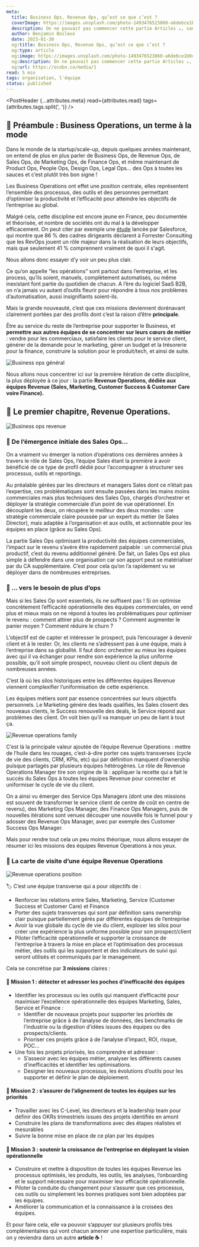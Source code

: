 ```yaml
---
meta:
  title: Business Ops, Revenue Ops, qu’est ce que c’est ?
  coverImage: https://images.unsplash.com/photo-1493476523860-a6de6ce1b0c3?ixlib=rb-4.0.3&q=80&fm=jpg&crop=entropy&cs=tinysrgb&w=1200
  description: On ne pouvait pas commencer cette partie Articles ☕️, sans vous exposer notre vision de la notion de Business Operations (aka BizOps) et de ses différentes itérations, notamment celle qui nous intéresse le plus, la partie Revenue Operations (aka RevOps).
  author: Benjamin Boileux
  date: 2023-01-30
  og:title: Business Ops, Revenue Ops, qu’est ce que c’est ?
  og:type: article
  og:image: https://images.unsplash.com/photo-1493476523860-a6de6ce1b0c3?ixlib=rb-4.0.3&q=80&fm=jpg&crop=entropy&cs=tinysrgb&w=800
  og:description: On ne pouvait pas commencer cette partie Articles ☕️, sans vous exposer notre vision de la notion de Business Operations (aka BizOps) et de ses différentes itérations, notamment celle qui nous intéresse le plus, la partie Revenue Operations (aka RevOps).
  og:url: https://ocobo.co/media/1
read: 5 min
tags: organisation, l'équipe
status: published
---
```



<PostHeader {...attributes.meta} read={attributes.read} tags={attributes.tags.split(', ')} />

## 🫶 Préambule : Business Operations, un terme à la mode

Dans le monde de la startup/scale-up, depuis quelques années maintenant, on entend de plus en plus parler de Business Ops, de Revenue Ops, de Sales Ops, de Marketing Ops, de Finance Ops, et même maintenant de Product Ops, People Ops, Design Ops, Legal Ops… des Ops à toutes les sauces et c’est plutôt très bon signe !

Les Business Operations ont effet une position centrale, elles représentent l’ensemble des processus, des outils et des personnes permettant d’optimiser la productivité et l’efficacité pour atteindre les objectifs de l’entreprise au global.

Malgré cela, cette discipline est encore jeune en France, peu documentée et théorisée, et nombre de sociétés ont du mal à la développer efficacement. On peut citer par exemple une [étude](https://www.salesforce.com/fr/resources/research-reports/forrester-the-rise-of-rev0ps/) lancée par Salesforce, qui montre que 86 % des cadres dirigeants déclarent à Forrester Consulting que les RevOps jouent un rôle majeur dans la réalisation de leurs objectifs, mais que seulement 41 % comprennent vraiment de quoi il s'agit.

Nous allons donc essayer d’y voir un peu plus clair.

Ce qu’on appelle “les opérations” sont partout dans l’entreprise, et les process, qu’ils soient, manuels, complètement automatisés, ou même inexistant font partie du quotidien de chacun.
A l’ère du logiciel SaaS B2B, on n’a jamais vu autant d’outils fleurir pour répondre à tous nos problèmes d’automatisation, aussi insignifiants soient-ils.

Mais la grande nouveauté, c’est que ces missions deviennent dorénavant clairement portées par des profils dont c’est la raison d’être **principale**.

Être au service du reste de l’entreprise pour supporter le Business, et **permettre aux autres équipes de se concentrer sur leurs cœurs de métier** : vendre pour les commerciaux, satisfaire les clients pour le service client, générer de la demande pour le marketing, gérer un budget et la trésorerie pour la finance, construire la solution pour le produit/tech, et ainsi de suite.

![Business ops général](/posts/1/1.png)

Nous allons nous concentrer ici sur la première itération de cette discipline, la plus déployée à ce jour : la partie **Revenue Operations, dédiée aux équipes Revenue (Sales, Marketing, Customer Success & Customer Care voire Finance).**

## 💸 Le premier chapitre, Revenue Operations.

![Business ops revenue](/posts/1/2.png)

### 🌱 De l’émergence initiale des Sales Ops…

On a vraiment vu émerger la notion d’opérations ces dernières années à travers le rôle de Sales Ops, l’équipe Sales étant la première à avoir bénéficié de ce type de profil dédié pour l’accompagner à structurer ses processus, outils et reportings.

Au préalable gérées par les directeurs et managers Sales dont ce n’était pas l’expertise, ces problématiques sont ensuite passées dans les mains moins commerciales mais plus techniques des Sales Ops, chargés d’orchestrer et déployer la stratégie commerciale d’un point de vue opérationnel. En découplant les deux, on récupère le meilleur des deux mondes : une stratégie commerciale claire poussée par un expert du métier (le Sales Director), mais adaptée à l’organisation et aux outils, et actionnable pour les équipes en place (grâce au Sales Ops).

La partie Sales Ops optimisant la productivité des équipes commerciales, l’impact sur le revenu s’avère être rapidement palpable : un commercial plus productif, c’est du revenu additionnel généré. De fait, un Sales Ops est plus simple à défendre dans une organisation car son apport peut se matérialiser par du CA supplémentaire. C’est pour cela qu’on l’a rapidement vu se déployer dans de nombreuses entreprises.

### 🏡 … vers le besoin de plus d’ops

Mais si les Sales Op sont essentiels, ils ne suffisent pas ! Si on optimise concrètement l’efficacité opérationnelle des équipes commerciales, on vend plus et mieux mais on ne répond à toutes les problématiques pour optimiser le revenu : comment attirer plus de prospects ? Comment augmenter le panier moyen ? Comment réduire le churn ?

L’objectif est de capter et intéresser le prospect, puis l’encourager à devenir client et à le rester. Or, les clients ne s’adressent pas à une équipe, mais à l’entreprise dans sa globalité. Il faut donc orchestrer au mieux les équipes avec qui il va échanger pour rendre son expérience la plus uniforme possible, qu’il soit simple prospect, nouveau client ou client depuis de nombreuses années.

C’est là où les silos historiques entre les différentes équipes Revenue viennent complexifier l’uniformisation de cette expérience.

Les équipes métiers sont par essence concentrées sur leurs objectifs personnels. Le Marketing génère des leads qualifiés, les Sales closent des nouveaux clients, le Success renouvelle des deals, le Service répond aux problèmes des client. On voit bien qu’il va manquer un peu de liant à tout ça.

![Revenue operations family](/posts/1/3.png)

C’est là la principale valeur ajoutée de l’équipe Revenue Operations : mettre de l’huile dans les rouages, c’est-à-dire porter ces sujets transverses (cycle de vie des clients, CRM, KPIs, etc) qui par définition manquent d’ownership puisque partagés par plusieurs équipes hétérogènes. Le rôle de Revenue Operations Manager tire son origine de là : appliquer la recette qui a fait le succès du Sales Ops à toutes les équipes Revenue pour connecter et uniformiser le cycle de vie du client.

On a ainsi vu émerger des Service Ops Managers (dont une des missions est souvent de transformer le service client de centre de coût en centre de revenu), des Marketing Ops Manager, des Finance Ops Managers, puis de nouvelles itérations sont venues découper une nouvelle fois le funnel pour y adosser des Revenue Ops Manager, avec par exemple des Customer Success Ops Manager.

Mais pour rendre tout cela un peu moins théorique, nous allons essayer de résumer ici les missions des équipes Revenue Operations à nos yeux.

### 🎫 La carte de visite d’une équipe Revenue Operations

![Revenue operations position](/posts/1/4.png)

<Callout>
  <p>🏷️ C’est une équipe transverse qui a pour objectifs de :</p>
  <ul>
    <li>
      Renforcer les relations entre Sales, Marketing, Service (Customer Success et Customer Care) et
      Finance
    </li>
    <li>
      Porter des sujets transverses qui sont par définition sans ownership clair puisque
      partiellement gérés par différentes équipes de l’entreprise
    </li>
    <li>
      Avoir la vue globale du cycle de vie du client, exploser les silos pour créer une expérience
      la plus uniforme possible pour son prospect/client
    </li>
    <li>
      Piloter l’efficacité opérationnelle et supporter la croissance de l’entreprise à travers la
      mise en place et l’optimisation des processus métier, des outils qui les supportent et des
      indicateurs de suivi qui seront utilisés et communiqués par le management.
    </li>
  </ul>
</Callout>

Cela se concrétise par **3 missions** claires :

#### 🔎 Mission 1 : détecter et adresser les poches d’inefficacité des équipes

- Identifier les processus ou les outils qui manquent d’efficacité pour maximiser l’excellence opérationnelle des équipes Marketing, Sales, Service et Finance :
  - Identifier de nouveaux projets pour supporter les priorités de l’entreprise grâce à de l’analyse de données, des benchmarks de l’industrie ou la digestion d’idées issues des équipes ou des prospects/clients.
  - Prioriser ces projets grâce à de l’analyse d’impact, ROI, risque, POC…
- Une fois les projets priorisés, les comprendre et adresser :
  - S’asseoir avec les équipes métier, analyser les différents causes d’inefficacités et identifier les optimisations.
  - Designer les nouveaux processus, les évolutions d’outils pour les supporter et définir le plan de déploiement.

#### 🎯 Mission 2 : s’assurer de l’alignement de toutes les équipes sur les priorités

- Travailler avec les C-Level, les directeurs et la leadership team pour définir des OKRs trimestriels issues des projets identifiés en amont
- Construire les plans de transformations avec des étapes réalistes et mesurables
- Suivre la bonne mise en place de ce plan par les équipes

#### **🚀** Mission 3 : soutenir la croissance de l’entreprise en déployant la vision opérationnelle

- Construire et mettre à disposition de toutes les équipes Revenue les processus optimisés, les produits, les outils, les analyses, l’onboarding et le support nécessaire pour maximiser leur efficacité opérationnelle.
- Piloter la conduite du changement pour s’assurer que ces processus, ces outils ou simplement les bonnes pratiques sont bien adoptées par les équipes.
- Améliorer la communication et la connaissance à la croisées des équipes.

Et pour faire cela, elle va pouvoir s’appuyer sur plusieurs profils très complémentaires qui vont chacun amener une expertise particulière, mais on y reviendra dans un autre **article ☕️** !
